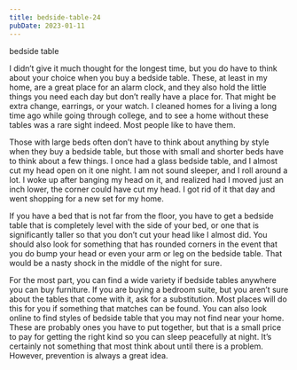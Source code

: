 ```yaml
---
title: bedside-table-24
pubDate: 2023-01-11
---
```


bedside table

I didn’t give it much thought for the longest time, but you do have to think about your choice when you buy a bedside table. These, at least in my home, are a great place for an alarm clock, and they also hold the little things you need each day but don’t really have a place for. That might be extra change, earrings, or your watch. I cleaned homes for a living a long time ago while going through college, and to see a home without these tables was a rare sight indeed. Most people like to have them.

Those with large beds often don’t have to think about anything by style when they buy a bedside table, but those with small and shorter beds have to think about a few things. I once had a glass bedside table, and I almost cut my head open on it one night. I am not sound sleeper, and I roll around a lot. I woke up after banging my head on it, and realized had I moved just an inch lower, the corner could have cut my head. I got rid of it that day and went shopping for a new set for my home.

If you have a bed that is not far from the floor, you have to get a bedside table that is completely level with the side of your bed, or one that is significantly taller so that you don’t cut your head like I almost did. You should also look for something that has rounded corners in the event that you do bump your head or even your arm or leg on the bedside table. That would be a nasty shock in the middle of the night for sure.

For the most part, you can find a wide variety if bedside tables anywhere you can buy furniture. If you are buying a bedroom suite, but you aren’t sure about the tables that come with it, ask for a substitution. Most places will do this for you if something that matches can be found. You can also look online to find styles of bedside table that you may not find near your home. These are probably ones you have to put together, but that is a small price to pay for getting the right kind so you can sleep peacefully at night. It’s certainly not something that most think about until there is a problem. However, prevention is always a great idea.